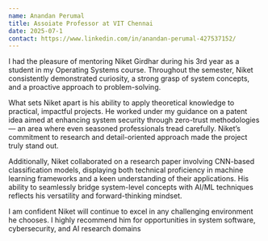 ```yaml
---
name: Anandan Perumal
title: Assoiate Professor at VIT Chennai
date: 2025-07-1
contact: https://www.linkedin.com/in/anandan-perumal-427537152/
---
```


I had the pleasure of mentoring Niket Girdhar during his 3rd year as a student in my Operating Systems course. Throughout the semester, Niket consistently demonstrated curiosity, a strong grasp of system concepts, and a proactive approach to problem-solving.

What sets Niket apart is his ability to apply theoretical knowledge to practical, impactful projects. He worked under my guidance on a patent idea aimed at enhancing system security through zero-trust methodologies — an area where even seasoned professionals tread carefully. Niket’s commitment to research and detail-oriented approach made the project truly stand out.

Additionally, Niket collaborated on a research paper involving CNN-based classification models, displaying both technical proficiency in machine learning frameworks and a keen understanding of their applications. His ability to seamlessly bridge system-level concepts with AI/ML techniques reflects his versatility and forward-thinking mindset.

I am confident Niket will continue to excel in any challenging environment he chooses. I highly recommend him for opportunities in system software, cybersecurity, and AI research domains